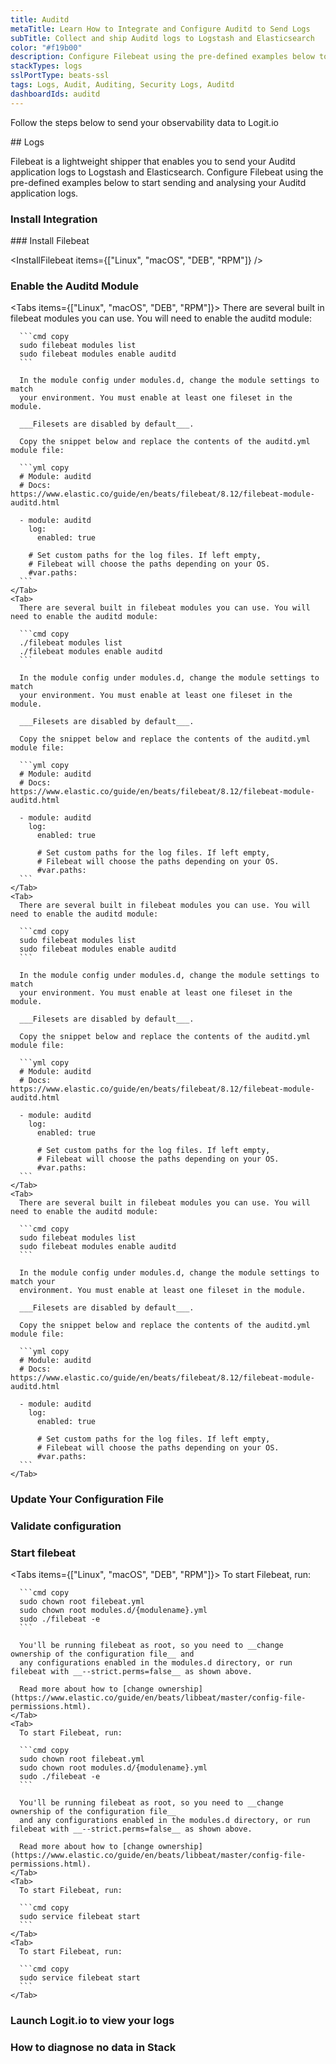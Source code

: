 ```yaml
---
title: Auditd
metaTitle: Learn How to Integrate and Configure Auditd to Send Logs
subTitle: Collect and ship Auditd logs to Logstash and Elasticsearch
color: "#f19b00"
description: Configure Filebeat using the pre-defined examples below to start sending your Auditd logs. Send your Auditd application logs to Logstash and Elasticsearch.
stackTypes: logs
sslPortType: beats-ssl
tags: Logs, Audit, Auditing, Security Logs, Auditd
dashboardIds: auditd
---
```


Follow the steps below to send your observability data to Logit.io

<Steps>
  ## Logs

  Filebeat is a lightweight shipper that enables you to send your Auditd application 
  logs to Logstash and Elasticsearch. Configure Filebeat using the pre-defined examples 
  below to start sending and analysing your Auditd application logs.
  
  ### Install Integration
  <InstallIntegration/>
  ### Install Filebeat

  <InstallFilebeat items={["Linux", "macOS", "DEB", "RPM"]} />

  ### Enable the Auditd Module

  <Tabs items={["Linux", "macOS", "DEB", "RPM"]}>
    <Tab>
      There are several built in filebeat modules you can use. You will need to enable the auditd module:

      ```cmd copy
      sudo filebeat modules list
      sudo filebeat modules enable auditd
      ```

      In the module config under modules.d, change the module settings to match 
      your environment. You must enable at least one fileset in the module. 
      
      ___Filesets are disabled by default___.

      Copy the snippet below and replace the contents of the auditd.yml module file:

      ```yml copy
      # Module: auditd
      # Docs: https://www.elastic.co/guide/en/beats/filebeat/8.12/filebeat-module-auditd.html

      - module: auditd
        log:
          enabled: true

        # Set custom paths for the log files. If left empty,
        # Filebeat will choose the paths depending on your OS.
        #var.paths:
      ```
    </Tab>
    <Tab>
      There are several built in filebeat modules you can use. You will need to enable the auditd module:

      ```cmd copy
      ./filebeat modules list
      ./filebeat modules enable auditd
      ```

      In the module config under modules.d, change the module settings to match 
      your environment. You must enable at least one fileset in the module. 
      
      ___Filesets are disabled by default___.

      Copy the snippet below and replace the contents of the auditd.yml module file:

      ```yml copy
      # Module: auditd
      # Docs: https://www.elastic.co/guide/en/beats/filebeat/8.12/filebeat-module-auditd.html

      - module: auditd
        log:
          enabled: true

          # Set custom paths for the log files. If left empty,
          # Filebeat will choose the paths depending on your OS.
          #var.paths:
      ```
    </Tab>
    <Tab>
      There are several built in filebeat modules you can use. You will need to enable the auditd module:

      ```cmd copy
      sudo filebeat modules list
      sudo filebeat modules enable auditd
      ```

      In the module config under modules.d, change the module settings to match 
      your environment. You must enable at least one fileset in the module. 
      
      ___Filesets are disabled by default___.

      Copy the snippet below and replace the contents of the auditd.yml module file:

      ```yml copy
      # Module: auditd
      # Docs: https://www.elastic.co/guide/en/beats/filebeat/8.12/filebeat-module-auditd.html

      - module: auditd
        log:
          enabled: true

          # Set custom paths for the log files. If left empty,
          # Filebeat will choose the paths depending on your OS.
          #var.paths:
      ```
    </Tab>
    <Tab>
      There are several built in filebeat modules you can use. You will need to enable the auditd module:

      ```cmd copy
      sudo filebeat modules list
      sudo filebeat modules enable auditd
      ```

      In the module config under modules.d, change the module settings to match your 
      environment. You must enable at least one fileset in the module. 
      
      ___Filesets are disabled by default___.
      
      Copy the snippet below and replace the contents of the auditd.yml module file:

      ```yml copy
      # Module: auditd
      # Docs: https://www.elastic.co/guide/en/beats/filebeat/8.12/filebeat-module-auditd.html

      - module: auditd
        log:
          enabled: true

          # Set custom paths for the log files. If left empty,
          # Filebeat will choose the paths depending on your OS.
          #var.paths:
      ```
    </Tab>
  </Tabs>

  ### Update Your Configuration File

  <UpdateFilebeatConfigFile />

  ### Validate configuration

  <ValidateBeat beatname="filebeat" />

  ### Start filebeat
  <Tabs items={["Linux", "macOS", "DEB", "RPM"]}>
    <Tab>
      To start Filebeat, run:

      ```cmd copy
      sudo chown root filebeat.yml 
      sudo chown root modules.d/{modulename}.yml 
      sudo ./filebeat -e
      ```

      You'll be running filebeat as root, so you need to __change ownership of the configuration file__ and 
      any configurations enabled in the modules.d directory, or run filebeat with __--strict.perms=false__ as shown above. 

      Read more about how to [change ownership](https://www.elastic.co/guide/en/beats/libbeat/master/config-file-permissions.html).
    </Tab>
    <Tab>
      To start Filebeat, run:

      ```cmd copy
      sudo chown root filebeat.yml 
      sudo chown root modules.d/{modulename}.yml 
      sudo ./filebeat -e
      ```

      You'll be running filebeat as root, so you need to __change ownership of the configuration file__ 
      and any configurations enabled in the modules.d directory, or run filebeat with __--strict.perms=false__ as shown above. 

      Read more about how to [change ownership](https://www.elastic.co/guide/en/beats/libbeat/master/config-file-permissions.html).
    </Tab>
    <Tab>
      To start Filebeat, run:

      ```cmd copy
      sudo service filebeat start
      ```
    </Tab>
    <Tab>
      To start Filebeat, run:

      ```cmd copy
      sudo service filebeat start
      ```
    </Tab>
  </Tabs>

  ### Launch Logit.io to view your logs
  <LaunchStack utmMedium="logs" utmCampaign="auditd" source="auditd" />

  ### How to diagnose no data in Stack

  <DiagnoseNoData />
</Steps>